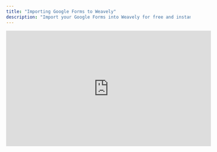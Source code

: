 ```yaml
---
title: "Importing Google Forms to Weavely"
description: "Import your Google Forms into Weavely for free and instantly upgrade them with AI-powered customization, smart logic, and beautiful themes."
---
```


<iframe width="560" height="315" src="https://www.youtube.com/embed/YHjq-43cb3Y?si=8V-45AlUAS-0Nhjc" title="YouTube video player" frameborder="0" allow="accelerometer; autoplay; clipboard-write; encrypted-media; gyroscope; picture-in-picture" allowfullscreen />

Weavely makes it effortless to upgrade your existing Google Forms with better design, advanced logic, and powerful integrations. In this guide, we’ll show you how to import a Google Form into Weavely and enhance it with styling, smart logic, and third-party tools.

<Steps>
  <Step title="Create a New Weavely Form">
    To import your Google Form, create a new Weavely form. In the builder modal you need to select the _"Import_" tab.

    ![Screenshot2025 06 19at17 10 00 Pn](/images/Screenshot2025-06-19at17.10.00.png)
  </Step>
  <Step title="Connect Your Google Account">
    Before Weavely can import your Google Form, you'll first need to grant us the right access. Don't worry, it's a simple single sign-on process that you start by pressing _"Connect to Google Forms"_ in the _"Import"_ modal.
  </Step>
  <Step title="Paste your Google Form Edit Link">
    Once connected, you’ll be asked to provide a link to the form you want to import. Make sure you copy the Google Form’s editor URL. This is the one you use when editing the form, not the shareable URL you send to others. The editor URL typically ends with **/edit**. Paste that into the input field and click Import. For example:

    ```html
    https://docs.google.com/forms/d/1_s3nDl4TpXRBfWGbaZcZ4iHbgsGX1nvZqltI35aKuBU/edit
    ```
  </Step>
  <Step title="Review and Style Your Form">
    Weavely will automatically extract all questions from your Google Form and recreate them inside its own interface. From here, you can:

    - Apply any of Weavely’s ready-made themes to improve visual design.
    - Upload a document (like your brand guide) or describe the desired look in a prompt to style it using AI.
    - Change the content any way you see fit.

    ![Google Import Gi](/images/google-import.gif)
  </Step>
</Steps>

## **Changing Your Google Forms Account or Resetting Your Connection**

If you ever need to reset your connection with Google Forms, for instance to switch to a different account or reauthorize access, you can do so from your Weavely dashboard. Go to **Settings → Connected Accounts** and click the red **“Disconnect”** button next to Google Forms. You can then reconnect with the correct account.

![Screenshot2025 08 08at10 41 00 Pn](/images/Screenshot2025-08-08at10.41.00.png)